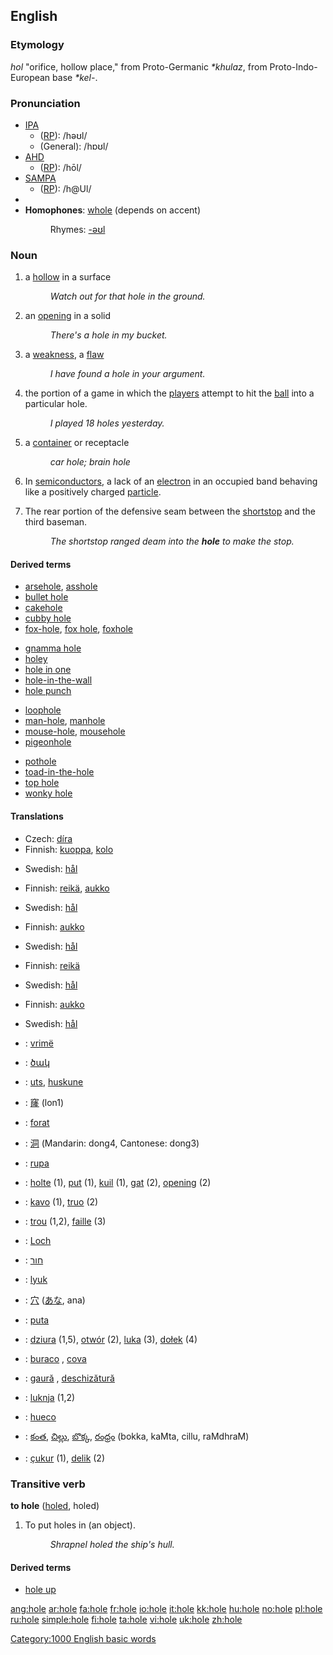 {{see|Hole}}
==English==

===Etymology===
{{OE.}} ''hol'' "orifice, hollow place," from Proto-Germanic ''*khulaz'', from Proto-Indo-European base ''*kel-''.

===Pronunciation===
*[[IPA|IPA]]
**([[received pronunciation|RP]]): /həʊl/
**(General): /hɒʊl/
*[[AHD|AHD]]
**([[received pronunciation|RP]]): /hōl/
*[[SAMPA|SAMPA]]
**([[received pronunciation|RP]]): /h@Ul/
*{{audio|en-us-hole.ogg|Audio (US)}}
*'''Homophones''': [[whole]] (depends on accent)
*:Rhymes: [[Rhymes:English:-əʊl|-əʊl]]

===Noun===
{{en-noun}}

# a [[hollow]] in a surface
#:''Watch out for that hole in the ground.''
# an [[opening]] in a solid
#:''There's a hole in my bucket.''
# a [[weakness]], a [[flaw]]
#:''I have found a hole in your argument.''
# {{golf}} the portion of a game in which the [[player]]s attempt to hit the [[ball]] into a particular hole.
#:''I played 18 holes yesterday.''
# {{informal}} a [[container]] or receptacle
#: ''car hole; brain hole''
# {{physics}} In [[semiconductor]]s, a lack of an [[electron]] in an occupied band behaving like a positively charged [[particle]].
# {{baseball}} The rear portion of the defensive seam between the [[shortstop]] and the third baseman.
#: ''The shortstop ranged deam into the '''hole''' to make the stop.''

====Derived terms====
{{top4}} <!--Note: four columns may seem unnecessary at the moment, but eventually there will be many more derived terms here-->
*[[arsehole]], [[asshole]]
*[[bullet hole]]
*[[cakehole]]
*[[cubby hole]]
*[[fox-hole]], [[fox hole]], [[foxhole]]
{{mid4}}
*[[gnamma hole]]
*[[holey]]
*[[hole in one]]
*[[hole-in-the-wall]]
*[[hole punch]]
{{mid4}}
*[[loophole]]
*[[man-hole]], [[manhole]]
*[[mouse-hole]], [[mousehole]]
*[[pigeonhole]]
{{mid4}}
*[[pothole]]
*[[toad-in-the-hole]]
*[[top hole]]
*[[wonky hole]]
{{bottom}}

====Translations====
{{trans-top|hollow in some surface}}
*Czech: [[díra]] {{f}}
*Finnish: [[kuoppa]], [[kolo]]
{{trans-mid}}
*Swedish: [[hål]] {{n}}
{{trans-bottom}}

{{trans-top|opening in a solid}}
*Finnish: [[reikä]], [[aukko]]
{{trans-mid}}
*Swedish: [[hål]] {{n}}
{{trans-bottom}}

{{trans-top|weakness, flaw}}
*Finnish: [[aukko]]
{{trans-mid}}
*Swedish: [[hål]] {{n}}
{{trans-bottom}}

{{trans-top|portion of a game of golf}}
*Finnish: [[reikä]]
{{trans-mid}}
*Swedish: [[hål]] {{n}}
{{trans-bottom}}

{{trans-top|container}}
{{trans-mid}}
{{trans-bottom}}

{{trans-top|lack of an electron}}
*Finnish: [[aukko]]
{{trans-mid}}
*Swedish: [[hål]] {{n}}
{{trans-bottom}}

{{checktrans}}
{{trans-top|translations to be checked}}
*{{ttbc|Albanian}}: [[vrimë]] {{f}}
*{{ttbc|Armenian}}: [[ծակ]]
*{{ttbc|Basque}}: [[uts]], [[huskune]]
*{{ttbc|Cantonese}}: [[窿]] (lon1)
*{{ttbc|Catalan}}: [[forat]] {{m}}
*{{ttbc|Chinese}}: [[洞]] (Mandarin: dong4, Cantonese: dong3)
*{{ttbc|Croatian}}: [[rupa]] {{f}}
*{{ttbc|Dutch}}: [[holte]] {{f}} (1), [[put]] {{m}} (1), [[kuil]] {{m}} (1), [[gat]] {{n}} (2), [[opening]] {{f}} (2)
*{{ttbc|Esperanto}}: [[kavo]] (1), [[truo]] (2)
*{{ttbc|French}}: [[trou]] {{m}} (1,2), [[faille]] {{f}} (3)
*{{ttbc|German}}: [[Loch]] {{n}}
*{{ttbc|Hebrew}}: [[חור]] {{m}}
{{trans-mid}}
*{{ttbc|Hungarian}}: [[lyuk]]
*{{ttbc|Japanese}}: [[穴]] ([[あな]], ana)
*{{ttbc|Maori}}: [[puta]]
*{{ttbc|Polish}}: [[dziura]] {{f}} (1,5), [[otwór]] {{m}} (2), [[luka]] {{f}} (3), [[dołek]] {{m}} (4)
*{{ttbc|Português}}: [[buraco]] {{m}}, [[cova]] {{f}}
*{{ttbc|Romanian}}: [[gaură]] {{f}}, [[deschizătură]] {{f}}
*{{ttbc|Slovene}}: [[luknja]] {{f}} (1,2)
*{{ttbc|Spanish}}: [[hueco]] {{m}}
*{{ttbc|Telugu}}: [[కంత]], [[చిల్లు]], [[బొక్క]], [[రంధ్రం]] (bokka, kaMta, cillu, raMdhraM)
*{{ttbc|Turkish}}: [[çukur]] (1), [[delik]] (2)
{{trans-bottom}}

===Transitive verb===
'''to hole''' ([[holed]], holed)

# To put holes in (an object).
#:''Shrapnel holed the ship's hull.''

====Derived terms====
*[[hole up]]

[[Category:1000 English basic words]]

[[ang:hole]]
[[ar:hole]]
[[fa:hole]]
[[fr:hole]]
[[io:hole]]
[[it:hole]]
[[kk:hole]]
[[hu:hole]]
[[no:hole]]
[[pl:hole]]
[[ru:hole]]
[[simple:hole]]
[[fi:hole]]
[[ta:hole]]
[[vi:hole]]
[[uk:hole]]
[[zh:hole]]
